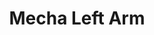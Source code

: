 ---
title: "Mecha Left Arm"
meta_title: "Mecha Left Arm craft"
description: "Craft de Mecha Left Arm"
rank: "a"
draft: false
name: "Mecha Left Arm"
recipe_img: "https://wiki.pokexgames.com/images/a/aa/Mecha_Left_Arm.png"
level: 98
craft_time: 172800
result: 1
value_npc: 1
ingredients:
  - name: "Mimic Clothes"
    quantity: 15
    item_img: "https://wiki.pokexgames.com/images/1/1a/Mimic_Clothes.png"
    value_npc: 1
  - name: "Titanium Imam"
    quantity: 2
    item_img: "https://wiki.pokexgames.com/images/4/4d/Titanium_Imam.png"
    value_npc: 1
  - name: "Metal Hull"
    quantity: 100
    item_img: "https://wiki.pokexgames.com/images/c/c7/Metal_Hull.png"
    value_npc: 1
  - name: "Big Hands"
    quantity: 50
    item_img: "https://wiki.pokexgames.com/images/9/9f/Big_Hands.png"
    value_npc: 1
  - name: "Platinum Bar"
    quantity: 4
    item_img: "https://wiki.pokexgames.com/images/d/d2/Platinum_Bar.png"
    value_npc: 1
---